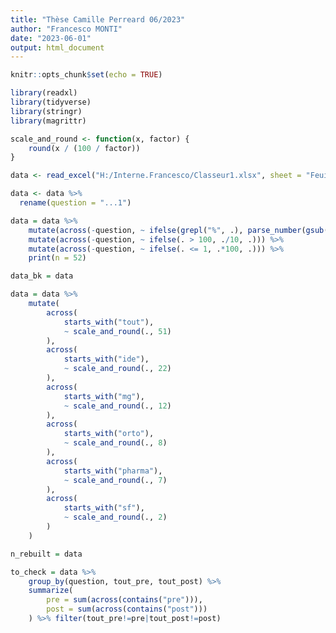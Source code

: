 ```yaml
---
title: "Thèse Camille Perreard 06/2023"
author: "Francesco MONTI"
date: "2023-06-01"
output: html_document
---
```


```r
knitr::opts_chunk$set(echo = TRUE)
```

```r
library(readxl)
library(tidyverse)
library(stringr)
library(magrittr)
```

```r
scale_and_round <- function(x, factor) {
    round(x / (100 / factor))
}
```

```r
data <- read_excel("H:/Interne.Francesco/Classeur1.xlsx", sheet = "Feuil2")

```

```r
data <- data %>%
  rename(question = "...1")

data = data %>%
    mutate(across(-question, ~ ifelse(grepl("%", .), parse_number(gsub("%", "", .)), as.numeric(.)))) %>%
    mutate(across(-question, ~ ifelse(. > 100, ./10, .))) %>%
    mutate(across(-question, ~ ifelse(. <= 1, .*100, .))) %>%
    print(n = 52)

data_bk = data
```

```r
data = data %>%
    mutate(
        across(
            starts_with("tout"),
            ~ scale_and_round(., 51)
        ),
        across(
            starts_with("ide"),
            ~ scale_and_round(., 22)
        ),
        across(
            starts_with("mg"),
            ~ scale_and_round(., 12)
        ),
        across(
            starts_with("orto"),
            ~ scale_and_round(., 8)
        ),
        across(
            starts_with("pharma"),
            ~ scale_and_round(., 7)
        ),
        across(
            starts_with("sf"),
            ~ scale_and_round(., 2)
        )
    )

n_rebuilt = data

to_check = data %>%
    group_by(question, tout_pre, tout_post) %>%
    summarize(
        pre = sum(across(contains("pre"))),
        post = sum(across(contains("post")))
    ) %>% filter(tout_pre!=pre|tout_post!=post)
```

